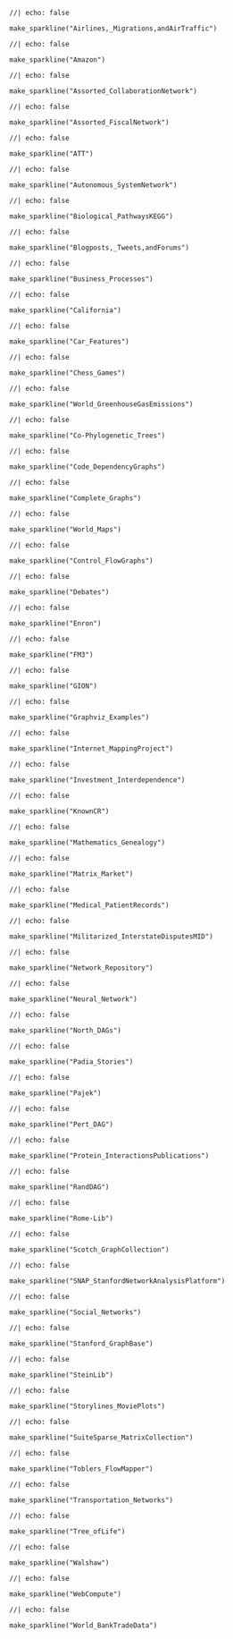 ::: {.callout-note title="Airlines, Migrations, and Air Traffic" collapse=true appearance="minimal"}

```ojs
//| echo: false

make_sparkline("Airlines,_Migrations,andAirTraffic")
```

<div id="named-list-Airlines,_Migrations,andAirTraffic" data-bs-spy="scroll"  data-bs-target="db-nav-list" data-bs-offset="20" tabindex="0"></div>

::: 


::: {.callout-note title="Amazon" collapse=true appearance="minimal"}

```ojs
//| echo: false

make_sparkline("Amazon")
```

<div id="named-list-Amazon" data-bs-spy="scroll"  data-bs-target="db-nav-list" data-bs-offset="20" tabindex="0"></div>

::: 


::: {.callout-note title="Assorted Collaboration Network" collapse=true appearance="minimal"}

```ojs
//| echo: false

make_sparkline("Assorted_CollaborationNetwork")
```

<div id="named-list-Assorted_CollaborationNetwork" data-bs-spy="scroll"  data-bs-target="db-nav-list" data-bs-offset="20" tabindex="0"></div>

::: 


::: {.callout-note title="Assorted Fiscal Network" collapse=true appearance="minimal"}

```ojs
//| echo: false

make_sparkline("Assorted_FiscalNetwork")
```

<div id="named-list-Assorted_FiscalNetwork" data-bs-spy="scroll"  data-bs-target="db-nav-list" data-bs-offset="20" tabindex="0"></div>

::: 


::: {.callout-note title="AT&T" collapse=true appearance="minimal"}

```ojs
//| echo: false

make_sparkline("ATT")
```

<div id="named-list-ATT" data-bs-spy="scroll"  data-bs-target="db-nav-list" data-bs-offset="20" tabindex="0"></div>

::: 


::: {.callout-note title="Autonomous System Network" collapse=true appearance="minimal"}

```ojs
//| echo: false

make_sparkline("Autonomous_SystemNetwork")
```

<div id="named-list-Autonomous_SystemNetwork" data-bs-spy="scroll"  data-bs-target="db-nav-list" data-bs-offset="20" tabindex="0"></div>

::: 


::: {.callout-note title="Biological Pathways (KEGG)" collapse=true appearance="minimal"}

```ojs
//| echo: false

make_sparkline("Biological_PathwaysKEGG")
```

<div id="named-list-Biological_PathwaysKEGG" data-bs-spy="scroll"  data-bs-target="db-nav-list" data-bs-offset="20" tabindex="0"></div>

::: 


::: {.callout-note title="Blogposts, Tweets, and Forums" collapse=true appearance="minimal"}

```ojs
//| echo: false

make_sparkline("Blogposts,_Tweets,andForums")
```

<div id="named-list-Blogposts,_Tweets,andForums" data-bs-spy="scroll"  data-bs-target="db-nav-list" data-bs-offset="20" tabindex="0"></div>

::: 


::: {.callout-note title="Business Processes" collapse=true appearance="minimal"}

```ojs
//| echo: false

make_sparkline("Business_Processes")
```

<div id="named-list-Business_Processes" data-bs-spy="scroll"  data-bs-target="db-nav-list" data-bs-offset="20" tabindex="0"></div>

::: 


::: {.callout-note title="California" collapse=true appearance="minimal"}

```ojs
//| echo: false

make_sparkline("California")
```

<div id="named-list-California" data-bs-spy="scroll"  data-bs-target="db-nav-list" data-bs-offset="20" tabindex="0"></div>

::: 


::: {.callout-note title="Car Features" collapse=true appearance="minimal"}

```ojs
//| echo: false

make_sparkline("Car_Features")
```

<div id="named-list-Car_Features" data-bs-spy="scroll"  data-bs-target="db-nav-list" data-bs-offset="20" tabindex="0"></div>

::: 


::: {.callout-note title="Chess Games" collapse=true appearance="minimal"}

```ojs
//| echo: false

make_sparkline("Chess_Games")
```

<div id="named-list-Chess_Games" data-bs-spy="scroll"  data-bs-target="db-nav-list" data-bs-offset="20" tabindex="0"></div>

::: 


::: {.callout-note title="World Greenhouse Gas Emissions" collapse=true appearance="minimal"}

```ojs
//| echo: false

make_sparkline("World_GreenhouseGasEmissions")
```

<div id="named-list-World_GreenhouseGasEmissions" data-bs-spy="scroll"  data-bs-target="db-nav-list" data-bs-offset="20" tabindex="0"></div>

::: 


::: {.callout-note title="Co-Phylogenetic Trees" collapse=true appearance="minimal"}

```ojs
//| echo: false

make_sparkline("Co-Phylogenetic_Trees")
```

<div id="named-list-Co-Phylogenetic_Trees" data-bs-spy="scroll"  data-bs-target="db-nav-list" data-bs-offset="20" tabindex="0"></div>

::: 


::: {.callout-note title="Code Dependency Graphs" collapse=true appearance="minimal"}

```ojs
//| echo: false

make_sparkline("Code_DependencyGraphs")
```

<div id="named-list-Code_DependencyGraphs" data-bs-spy="scroll"  data-bs-target="db-nav-list" data-bs-offset="20" tabindex="0"></div>

::: 


::: {.callout-note title="Complete Graphs" collapse=true appearance="minimal"}

```ojs
//| echo: false

make_sparkline("Complete_Graphs")
```

<div id="named-list-Complete_Graphs" data-bs-spy="scroll"  data-bs-target="db-nav-list" data-bs-offset="20" tabindex="0"></div>

::: 


::: {.callout-note title="World Maps" collapse=true appearance="minimal"}

```ojs
//| echo: false

make_sparkline("World_Maps")
```

<div id="named-list-World_Maps" data-bs-spy="scroll"  data-bs-target="db-nav-list" data-bs-offset="20" tabindex="0"></div>

::: 


::: {.callout-note title="Control Flow Graphs" collapse=true appearance="minimal"}

```ojs
//| echo: false

make_sparkline("Control_FlowGraphs")
```

<div id="named-list-Control_FlowGraphs" data-bs-spy="scroll"  data-bs-target="db-nav-list" data-bs-offset="20" tabindex="0"></div>

::: 


::: {.callout-note title="Debates" collapse=true appearance="minimal"}

```ojs
//| echo: false

make_sparkline("Debates")
```

<div id="named-list-Debates" data-bs-spy="scroll"  data-bs-target="db-nav-list" data-bs-offset="20" tabindex="0"></div>

::: 


::: {.callout-note title="Enron" collapse=true appearance="minimal"}

```ojs
//| echo: false

make_sparkline("Enron")
```

<div id="named-list-Enron" data-bs-spy="scroll"  data-bs-target="db-nav-list" data-bs-offset="20" tabindex="0"></div>

::: 


::: {.callout-note title="FM3" collapse=true appearance="minimal"}

```ojs
//| echo: false

make_sparkline("FM3")
```

<div id="named-list-FM3" data-bs-spy="scroll"  data-bs-target="db-nav-list" data-bs-offset="20" tabindex="0"></div>

::: 


::: {.callout-note title="GION" collapse=true appearance="minimal"}

```ojs
//| echo: false

make_sparkline("GION")
```

<div id="named-list-GION" data-bs-spy="scroll"  data-bs-target="db-nav-list" data-bs-offset="20" tabindex="0"></div>

::: 


::: {.callout-note title="Graphviz Examples" collapse=true appearance="minimal"}

```ojs
//| echo: false

make_sparkline("Graphviz_Examples")
```

<div id="named-list-Graphviz_Examples" data-bs-spy="scroll"  data-bs-target="db-nav-list" data-bs-offset="20" tabindex="0"></div>

::: 


::: {.callout-note title="Internet Mapping Project" collapse=true appearance="minimal"}

```ojs
//| echo: false

make_sparkline("Internet_MappingProject")
```

<div id="named-list-Internet_MappingProject" data-bs-spy="scroll"  data-bs-target="db-nav-list" data-bs-offset="20" tabindex="0"></div>

::: 


::: {.callout-note title="Investment Interdependence" collapse=true appearance="minimal"}

```ojs
//| echo: false

make_sparkline("Investment_Interdependence")
```

<div id="named-list-Investment_Interdependence" data-bs-spy="scroll"  data-bs-target="db-nav-list" data-bs-offset="20" tabindex="0"></div>

::: 


::: {.callout-note title="KnownCR" collapse=true appearance="minimal"}

```ojs
//| echo: false

make_sparkline("KnownCR")
```

<div id="named-list-KnownCR" data-bs-spy="scroll"  data-bs-target="db-nav-list" data-bs-offset="20" tabindex="0"></div>

::: 


::: {.callout-note title="Mathematics Genealogy" collapse=true appearance="minimal"}

```ojs
//| echo: false

make_sparkline("Mathematics_Genealogy")
```

<div id="named-list-Mathematics_Genealogy" data-bs-spy="scroll"  data-bs-target="db-nav-list" data-bs-offset="20" tabindex="0"></div>

::: 


::: {.callout-note title="Matrix Market" collapse=true appearance="minimal"}

```ojs
//| echo: false

make_sparkline("Matrix_Market")
```

<div id="named-list-Matrix_Market" data-bs-spy="scroll"  data-bs-target="db-nav-list" data-bs-offset="20" tabindex="0"></div>

::: 


::: {.callout-note title="Medical Patient Records" collapse=true appearance="minimal"}

```ojs
//| echo: false

make_sparkline("Medical_PatientRecords")
```

<div id="named-list-Medical_PatientRecords" data-bs-spy="scroll"  data-bs-target="db-nav-list" data-bs-offset="20" tabindex="0"></div>

::: 


::: {.callout-note title="Militarized Interstate Disputes (MID)" collapse=true appearance="minimal"}

```ojs
//| echo: false

make_sparkline("Militarized_InterstateDisputesMID")
```

<div id="named-list-Militarized_InterstateDisputesMID" data-bs-spy="scroll"  data-bs-target="db-nav-list" data-bs-offset="20" tabindex="0"></div>

::: 


::: {.callout-note title="Network Repository" collapse=true appearance="minimal"}

```ojs
//| echo: false

make_sparkline("Network_Repository")
```

<div id="named-list-Network_Repository" data-bs-spy="scroll"  data-bs-target="db-nav-list" data-bs-offset="20" tabindex="0"></div>

::: 


::: {.callout-note title="Neural Network" collapse=true appearance="minimal"}

```ojs
//| echo: false

make_sparkline("Neural_Network")
```

<div id="named-list-Neural_Network" data-bs-spy="scroll"  data-bs-target="db-nav-list" data-bs-offset="20" tabindex="0"></div>

::: 


::: {.callout-note title="North DAGs" collapse=true appearance="minimal"}

```ojs
//| echo: false

make_sparkline("North_DAGs")
```

<div id="named-list-North_DAGs" data-bs-spy="scroll"  data-bs-target="db-nav-list" data-bs-offset="20" tabindex="0"></div>

::: 


::: {.callout-note title="Padia Stories" collapse=true appearance="minimal"}

```ojs
//| echo: false

make_sparkline("Padia_Stories")
```

<div id="named-list-Padia_Stories" data-bs-spy="scroll"  data-bs-target="db-nav-list" data-bs-offset="20" tabindex="0"></div>

::: 


::: {.callout-note title="Pajek" collapse=true appearance="minimal"}

```ojs
//| echo: false

make_sparkline("Pajek")
```

<div id="named-list-Pajek" data-bs-spy="scroll"  data-bs-target="db-nav-list" data-bs-offset="20" tabindex="0"></div>

::: 


::: {.callout-note title="Pert DAG" collapse=true appearance="minimal"}

```ojs
//| echo: false

make_sparkline("Pert_DAG")
```

<div id="named-list-Pert_DAG" data-bs-spy="scroll"  data-bs-target="db-nav-list" data-bs-offset="20" tabindex="0"></div>

::: 


::: {.callout-note title="Protein Interactions (Publications)" collapse=true appearance="minimal"}

```ojs
//| echo: false

make_sparkline("Protein_InteractionsPublications")
```

<div id="named-list-Protein_InteractionsPublications" data-bs-spy="scroll"  data-bs-target="db-nav-list" data-bs-offset="20" tabindex="0"></div>

::: 


::: {.callout-note title="RandDAG" collapse=true appearance="minimal"}

```ojs
//| echo: false

make_sparkline("RandDAG")
```

<div id="named-list-RandDAG" data-bs-spy="scroll"  data-bs-target="db-nav-list" data-bs-offset="20" tabindex="0"></div>

::: 


::: {.callout-note title="Rome-Lib" collapse=true appearance="minimal"}

```ojs
//| echo: false

make_sparkline("Rome-Lib")
```

<div id="named-list-Rome-Lib" data-bs-spy="scroll"  data-bs-target="db-nav-list" data-bs-offset="20" tabindex="0"></div>

::: 


::: {.callout-note title="Scotch Graph Collection" collapse=true appearance="minimal"}

```ojs
//| echo: false

make_sparkline("Scotch_GraphCollection")
```

<div id="named-list-Scotch_GraphCollection" data-bs-spy="scroll"  data-bs-target="db-nav-list" data-bs-offset="20" tabindex="0"></div>

::: 


::: {.callout-note title="SNAP (Stanford Network Analysis Platform)" collapse=true appearance="minimal"}

```ojs
//| echo: false

make_sparkline("SNAP_StanfordNetworkAnalysisPlatform")
```

<div id="named-list-SNAP_StanfordNetworkAnalysisPlatform" data-bs-spy="scroll"  data-bs-target="db-nav-list" data-bs-offset="20" tabindex="0"></div>

::: 


::: {.callout-note title="Social Networks" collapse=true appearance="minimal"}

```ojs
//| echo: false

make_sparkline("Social_Networks")
```

<div id="named-list-Social_Networks" data-bs-spy="scroll"  data-bs-target="db-nav-list" data-bs-offset="20" tabindex="0"></div>

::: 


::: {.callout-note title="Stanford GraphBase" collapse=true appearance="minimal"}

```ojs
//| echo: false

make_sparkline("Stanford_GraphBase")
```

<div id="named-list-Stanford_GraphBase" data-bs-spy="scroll"  data-bs-target="db-nav-list" data-bs-offset="20" tabindex="0"></div>

::: 


::: {.callout-note title="SteinLib" collapse=true appearance="minimal"}

```ojs
//| echo: false

make_sparkline("SteinLib")
```

<div id="named-list-SteinLib" data-bs-spy="scroll"  data-bs-target="db-nav-list" data-bs-offset="20" tabindex="0"></div>

::: 


::: {.callout-note title="Storylines (Movie Plots)" collapse=true appearance="minimal"}

```ojs
//| echo: false

make_sparkline("Storylines_MoviePlots")
```

<div id="named-list-Storylines_MoviePlots" data-bs-spy="scroll"  data-bs-target="db-nav-list" data-bs-offset="20" tabindex="0"></div>

::: 


::: {.callout-note title="SuiteSparse Matrix Collection" collapse=true appearance="minimal"}

```ojs
//| echo: false

make_sparkline("SuiteSparse_MatrixCollection")
```

<div id="named-list-SuiteSparse_MatrixCollection" data-bs-spy="scroll"  data-bs-target="db-nav-list" data-bs-offset="20" tabindex="0"></div>

::: 


::: {.callout-note title="Tobler's Flow Mapper" collapse=true appearance="minimal"}

```ojs
//| echo: false

make_sparkline("Toblers_FlowMapper")
```

<div id="named-list-Toblers_FlowMapper" data-bs-spy="scroll"  data-bs-target="db-nav-list" data-bs-offset="20" tabindex="0"></div>

::: 


::: {.callout-note title="Transportation Networks" collapse=true appearance="minimal"}

```ojs
//| echo: false

make_sparkline("Transportation_Networks")
```

<div id="named-list-Transportation_Networks" data-bs-spy="scroll"  data-bs-target="db-nav-list" data-bs-offset="20" tabindex="0"></div>

::: 


::: {.callout-note title="Tree of Life" collapse=true appearance="minimal"}

```ojs
//| echo: false

make_sparkline("Tree_ofLife")
```

<div id="named-list-Tree_ofLife" data-bs-spy="scroll"  data-bs-target="db-nav-list" data-bs-offset="20" tabindex="0"></div>

::: 


::: {.callout-note title="Walshaw" collapse=true appearance="minimal"}

```ojs
//| echo: false

make_sparkline("Walshaw")
```

<div id="named-list-Walshaw" data-bs-spy="scroll"  data-bs-target="db-nav-list" data-bs-offset="20" tabindex="0"></div>

::: 


::: {.callout-note title="WebCompute" collapse=true appearance="minimal"}

```ojs
//| echo: false

make_sparkline("WebCompute")
```

<div id="named-list-WebCompute" data-bs-spy="scroll"  data-bs-target="db-nav-list" data-bs-offset="20" tabindex="0"></div>

::: 


::: {.callout-note title="World Bank Trade Data" collapse=true appearance="minimal"}

```ojs
//| echo: false

make_sparkline("World_BankTradeData")
```

<div id="named-list-World_BankTradeData" data-bs-spy="scroll"  data-bs-target="db-nav-list" data-bs-offset="20" tabindex="0"></div>

::: 


